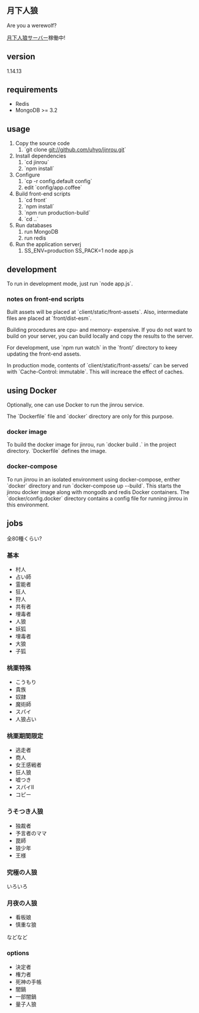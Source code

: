 == 月下人狼 ==
Are you a werewolf?

[http://jinrou.uhyohyo.net/ 月下人狼サーバー]稼働中!
== version ==
1.14.13

== requirements ==
* Redis
* MongoDB >= 3.2

== usage ==
# Copy the source code
## `git clone git://github.com/uhyo/jinrou.git`
# Install dependencies
## `cd jinrou`
## `npm install`
# Configure
## `cp -r config.default config`
## edit `config/app.coffee`
# Build front-end scripts
## `cd front`
## `npm install`
## `npm run production-build`
## `cd ..`
# Run databases
## run MongoDB
## run redis
# Run the application serverj
## SS_ENV=production SS_PACK=1 node app.js

== development ==
To run in development mode, just run `node app.js`.

=== notes on front-end scripts ===
Built assets will be placed at `client/static/front-assets`. Also, intermediate files are placed at `front/dist-esm`.

Building procedures are cpu- and memory- expensive. If you do not want to build on your server, you can build locally and copy the results to the server.

For development, use `npm run watch` in the `front/` directory to keey updating the front-end assets.

In production mode, contents of `client/static/front-assets/` can be served with `Cache-Control: immutable`. This will increace the effect of caches.

== using Docker ==
Optionally, one can use Docker to run the jinrou service.

The `Dockerfile` file and `docker` directory are only for this purpose.

=== docker image ===
To build the docker image for jinrou, run `docker build .` in the project directory. `Dockerfile` defines the image.

=== docker-compose ===
To run jinrou in an isolated environment using docker-compose, enther `docker` directory and run `docker-compose up --build`. This starts the jinrou docker image along with mongodb and redis Docker containers. The `docker/config.docker` directory contains a config file for running jinrou in this environment.

== jobs ==
全80種くらい?

=== 基本 ===
* 村人
* 占い師
* 霊能者
* 狂人
* 狩人
* 共有者
* 埋毒者
* 人狼
* 妖狐
* 埋毒者
* 大狼
* 子狐
=== 桃栗特殊 ===
* こうもり
* 貴族
* 奴隷
* 魔術師
* スパイ
* 人狼占い
=== 桃栗期間限定 ===
* 逃走者
* 商人
* 女王感戦者
* 狂人狼
* 嘘つき
* スパイⅡ
* コピー
=== うそつき人狼 ===
* 独裁者
* 予言者のママ
* 罠師
* 狼少年
* 王様
=== 究極の人狼 ===
いろいろ
=== 月夜の人狼 ===
* 看板娘
* 慎重な狼

などなど

=== options ===
* 決定者
* 権力者
* 死神の手帳
* 闇鍋
* 一部闇鍋
* 量子人狼



